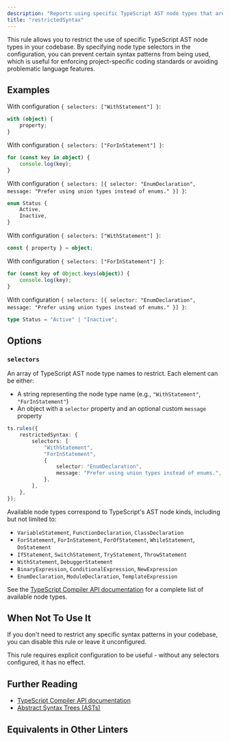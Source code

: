 ```yaml
---
description: "Reports using specific TypeScript AST node types that are restricted by configuration."
title: "restrictedSyntax"
---
```



<RuleSummary plugin="ts" rule="restrictedSyntax" />

This rule allows you to restrict the use of specific TypeScript AST node types in your codebase.
By specifying node type selectors in the configuration, you can prevent certain syntax patterns from being used, which is useful for enforcing project-specific coding standards or avoiding problematic language features.

## Examples

<Tabs>
<TabItem label="❌ Incorrect">

With configuration `{ selectors: ["WithStatement"] }`:

```ts
with (object) {
	property;
}
```

With configuration `{ selectors: ["ForInStatement"] }`:

```ts
for (const key in object) {
	console.log(key);
}
```

With configuration `{ selectors: [{ selector: "EnumDeclaration", message: "Prefer using union types instead of enums." }] }`:

```ts
enum Status {
	Active,
	Inactive,
}
```

</TabItem>
<TabItem label="✅ Correct">

With configuration `{ selectors: ["WithStatement"] }`:

```ts
const { property } = object;
```

With configuration `{ selectors: ["ForInStatement"] }`:

```ts
for (const key of Object.keys(object)) {
	console.log(key);
}
```

With configuration `{ selectors: [{ selector: "EnumDeclaration", message: "Prefer using union types instead of enums." }] }`:

```ts
type Status = "Active" | "Inactive";
```

</TabItem>
</Tabs>

## Options

### `selectors`

An array of TypeScript AST node type names to restrict.
Each element can be either:

- A string representing the node type name (e.g., `"WithStatement"`, `"ForInStatement"`)
- An object with a `selector` property and an optional custom `message` property

```ts
ts.rules({
	restrictedSyntax: {
		selectors: [
			"WithStatement",
			"ForInStatement",
			{
				selector: "EnumDeclaration",
				message: "Prefer using union types instead of enums.",
			},
		],
	},
});
```

Available node types correspond to TypeScript's AST node kinds, including but not limited to:

- `VariableStatement`, `FunctionDeclaration`, `ClassDeclaration`
- `ForStatement`, `ForInStatement`, `ForOfStatement`, `WhileStatement`, `DoStatement`
- `IfStatement`, `SwitchStatement`, `TryStatement`, `ThrowStatement`
- `WithStatement`, `DebuggerStatement`
- `BinaryExpression`, `ConditionalExpression`, `NewExpression`
- `EnumDeclaration`, `ModuleDeclaration`, `TemplateExpression`

See the [TypeScript Compiler API documentation](https://github.com/microsoft/TypeScript/blob/main/src/compiler/types.ts) for a complete list of available node types.

## When Not To Use It

If you don't need to restrict any specific syntax patterns in your codebase, you can disable this rule or leave it unconfigured.

This rule requires explicit configuration to be useful - without any selectors configured, it has no effect.

## Further Reading

- [TypeScript Compiler API documentation](https://github.com/microsoft/TypeScript/wiki/Using-the-Compiler-API)
- [Abstract Syntax Trees (ASTs)](https://en.wikipedia.org/wiki/Abstract_syntax_tree)

## Equivalents in Other Linters

<RuleEquivalents pluginId="ts" ruleId="restrictedSyntax" />
